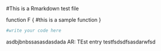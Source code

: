 #This is a Rmarkdown test file

function F {
  #this is a sample function
}
```r
#write your code here

```
asdbjbnbssasasdasdada
AR: TEst entry\xcxzczdfasfads
testfsdsdfsasdarwfsd
